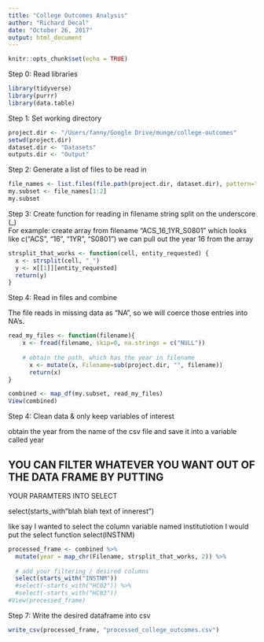 ```yaml
---
title: "College Outcomes Analysis"
author: "Richard Decal"
date: "October 26, 2017"
output: html_document
---
```


```r
knitr::opts_chunk$set(echo = TRUE)
```

Step 0: Read libraries  
```r
library(tidyverse)
library(purrr)
library(data.table)
```

Step 1: Set working directory  
```r
project.dir <- "/Users/fanny/Google Drive/munge/college-outcomes"
setwd(project.dir)
dataset.dir <- "Datasets"
outputs.dir <- "Output"
```


Step 2: Generate a list of files to be read in  
```r
file_names <- list.files(file.path(project.dir, dataset.dir), pattern="*.csv", full.names=TRUE) 
my.subset <- file_names[1:2]
my.subset
```


Step 3: Create function for reading in filename string
split on the underscore (_)  
For example:
create array from filename "ACS_16_1YR_S0801"
which looks like c("ACS", "16", "1YR", "S0801")
we can pull out the year 16 from the array  
```r
strsplit_that_works <- function(cell, entity_requested) {
  x <- strsplit(cell, "_")
  y <- x[[1]][entity_requested]
  return(y)
}
```



Step 4: Read in files and combine    

The file reads in missing data as "NA", so we will coerce those entries into NA's.  

```r
read_my_files <- function(filename){
    x <- fread(filename, skip=0, na.strings = c("NULL"))
    
    # obtain the path, which has the year in filename
      x <- mutate(x, Filename=sub(project.dir, "", filename))
      return(x)
}

combined <- map_df(my.subset, read_my_files)
View(combined)
```


Step 4: Clean data & only keep variables of interest 

obtain the year from the name of the csv file and save it into a variable called year  

## YOU CAN FILTER WHATEVER YOU WANT OUT OF THE DATA FRAME BY PUTTING
YOUR PARAMTERS INTO SELECT   

select(starts_with"blah blah text of innerest")

like say I wanted to select the column variable named institutiotion 
I would put the select function 
select(INSTNM)
```r
processed_frame <- combined %>%
  mutate(year = map_chr(Filename, strsplit_that_works, 2)) %>% 
  
  # add your filtering / desired columns
  select(starts_with("INSTNM"))
  #select(-starts_with("HC02")) %>% 
  #select(-starts_with("HC03"))
#View(processed_frame)
```


Step 7: Write the desired dataframe into csv  
```r
write_csv(processed_frame, "processed_college_outcomes.csv")
```


